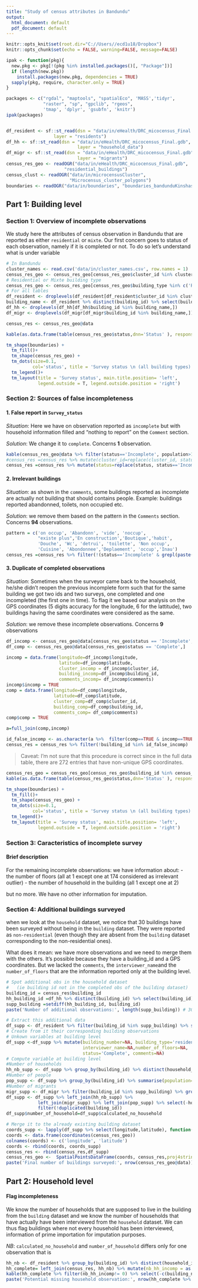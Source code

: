 ```yaml
---
title: "Study of census attributes in Bandundu"
output:
  html_document: default
  pdf_document: default
---
```


```r
knitr::opts_knit$set(root.dir="C://Users//ecd1u18/Dropbox")
knitr::opts_chunk$set(echo = FALSE, warning=FALSE, message=FALSE)
```
```r
ipak <- function(pkg){
  new.pkg <- pkg[!(pkg %in% installed.packages()[, "Package"])]
  if (length(new.pkg)) 
    install.packages(new.pkg, dependencies = TRUE)
  sapply(pkg, require, character.only = TRUE)
}

packages <- c("rgdal", "maptools", "spatialEco", 'MASS','tidyr',
              "raster", "sp", "gpclib", "rgeos",
              'tmap', 'dplyr', 'gsubfn', 'knitr')
ipak(packages)


df_resident <- sf::st_read(dsn = "data/in/eHealth/DRC_micocensus_Final.gdb",
                  layer = "residents")
df_hh <- sf::st_read(dsn = "data/in/eHealth/DRC_micocensus_Final.gdb",
                           layer = "household_data")
df_migr <- sf::st_read(dsn = "data/in/eHealth/DRC_micocensus_Final.gdb",
                           layer = "migrants")
census_res_geo <- readOGR("data/in/eHealth/DRC_micocensus_Final.gdb", 
                      "residential_buildings")
census_clust <- readOGR("data/in/microcensusCluster", 
                        "Microcensus_cluster_polygons")
boundaries <- readOGR("data/in/boundaries", "boundaries_bandunduKinshasa")
```


## Part 1: Building level

### Section 1: Overview of incomplete observations

We study here the attributes of census observation in Bandundu that are reported as either `residential` or `mixte`. Our first concern goes to status of each observation, namely if it is completed or not. To do so let's understand what is under variable
```r
# In Bandundu
cluster_names <- read.csv('data/in/cluster_names.csv', row.names = 1)
census_res_geo <- census_res_geo[census_res_geo$cluster_id %in% cluster_names$mez_id,]
# Residential or Mixte building type
census_res_geo <- census_res_geo[census_res_geo$building_type %in% c('Residential', 'Mixed'),]
# For all tables
df_resident <- droplevels(df_resident[df_resident$cluster_id %in% cluster_names$mez_id,])
building_name <- df_resident %>% distinct(building_id) %>% select(building_id) %>% unlist(use.names = F)
df_hh <- droplevels(df_hh[df_hh$building_id %in% building_name,])
df_migr <- droplevels(df_migr[df_migr$building_id %in% building_name,])

census_res <- census_res_geo@data
```
```r
kable(as.data.frame(table(census_res_geo$status,dnn='Status' ), responseName='Count'),caption = 'Survey status for each observation' )
```
```r
tm_shape(boundaries) +
  tm_fill()+
  tm_shape(census_res_geo) +
  tm_dots(size=0.1,   
          col='status', title = 'Survey status \n (all building types)', palette = 'PiYG') +
  tm_legend()+
  tm_layout(title = 'Survey status', main.title.position= 'left',
            legend.outside = T, legend.outside.position = 'right')
```

### Section 2: Sources of false incompleteness 
#### 1. False report in `Survey_status`
*Situation*: Here we have on observation reported as `incomplete` but with household information filled and "nothing to report" on the `Comment` section. 

*Solution*: We change it to `complete`. Concerns **1** observation.

```r
kable(census_res_geo@data %>% filter(status=='Incomplete', population>1) %>% select(cluster_id, building_type, number_of_household, population, comments,status  ))
#census_res =census_res %>% mutate(cluster_id=replace(cluster_id, status=='Incomplete' & population >0, 'drc_maindombe_0062'))
census_res =census_res %>% mutate(status=replace(status, status=='Incomplete' & population >0, 'Complete'))
```




#### 2. Irrelevant buildings
*Situation*: as shown in the `comments`, some buildings reported as incomplete are actually not building that should contains people. Example: buildings reported abandonned, toilets, non occupied etc.

*Solution*: we remove them based on the pattern in the `Comments` section. Concerns **94** observations.

```r
pattern = c('on occup', 'Abandonn', 'vide', 'noccup',
            "existe plus",'En construction','Boutique','habit',
            'Douche', 'Wc', 'detrui', 'toilette', 'Non occup',
            'Cuisine', 'Abondonnee','Deplaement', 'occup','Inau')
census_res =census_res %>% filter(!(status=='Incomplete' & grepl(paste(pattern, collapse = "|"),comments)))

```

#### 3. Duplicate of completed observations
*Situation*: Sometimes when the surveyor came back to the household, he/she didn't reopen the previous incomplete form such that for the same building we got two ids and two surveys, one completed and one incompleted (the first one in time). To flag it we based our analysis on the GPS coordinates (5 digits accuracy for the longitude, 6 for the lattitude), two buildings having the same coordinates were considered as the same. 

*Solution*: we remove these incomplete observations. Concerns **9** observations
```r
df_incomp <- census_res_geo@data[census_res_geo$status == 'Incomplete',]
df_comp <- census_res_geo@data[census_res_geo$status == 'Complete',]

incomp = data.frame(longitude=df_incomp$longitude,
                    latitude=df_incomp$latitude,
                    cluster_incomp = df_incomp$cluster_id,
                    building_incomp=df_incomp$building_id,
                    comments_incomp= df_incomp$comments)
incomp$incomp = TRUE
comp = data.frame(longitude=df_comp$longitude,
                  latitude=df_comp$latitude,
                  cluster_comp=df_comp$cluster_id,
                  building_comp=df_comp$building_id,
                  comments_comp= df_comp$comments)
comp$comp = TRUE

a=full_join(comp,incomp)

id_false_incomp <- as.character(a %>%  filter(comp==TRUE & incomp==TRUE) %>% distinct(building_incomp) %>% select(building_incomp) %>% unlist(use.names = F))
census_res = census_res %>% filter(!building_id %in% id_false_incomp) 
```
> Caveat: I'm not sure that this procedure is correct since in the full data table, there are 272 entries that have non-unique GPS coordinates.

```r
census_res_geo = census_res_geo[census_res_geo$building_id %in% census_res$building_id,]
kable(as.data.frame(table(census_res_geo$status,dnn='Status' ), responseName='Count'),caption = 'Survey status for each observation after modifications' )
```
```r
tm_shape(boundaries) +
  tm_fill()+
  tm_shape(census_res_geo) +
  tm_dots(size=0.1,   
          col='status', title = 'Survey status \n (all building types)', palette = 'PiYG') +
  tm_legend()+
  tm_layout(title = 'Survey status', main.title.position= 'left',
            legend.outside = T, legend.outside.position = 'right')
```

### Section 3: Caracteristics of incomplete survey

#### Brief description
For the remaining incomplete observations: we have information about:
- the number of floors (all at 1 except one at 174 considered as irrelevant outlier)
- the number of household in the building (all 1 except one at 2)

but no more. We have no other information for imputation.


### Section 4: Additional buildings surveyed
when we look at the `household` dataset, we notice that 30 buildings have been surveyed without being in the `building` dataset. They were reported as `non-residential` (even though they are absent from the `building` dataset corresponding to the non-residential ones).

What does it mean: we have more observations and we need to merge them with the others. It's possible because they have a building_id and a GPS coordinates. But we lacked the `comments`, the `interviewer_name`and the `number_of_floors` that are the information reported only at the building level.



```r
# Spot additional obs in the household dataset 
#   (ie building id not in the completed obs of the building dataset)
building_id = census_res$building_id
hh_building_id =df_hh %>% distinct(building_id) %>% select(building_id) %>% unlist(use.names = F)
supp_building =setdiff(hh_building_id, building_id)
paste('Number of additional observations:', length(supp_building)) # 30 buildings that are not in the master data

# Extract this additional data
df_supp <- df_resident %>% filter(building_id %in% supp_building) %>% select(-c(age, migrant, gender, resident_id, resident_number))
# Create from it their corresponding building observations
# Unkown variables at building level
df_supp <-df_supp %>% mutate(building_number=NA, building_type='residential',
                             interviewer_name=NA,number_of_floors=NA,
                             status='Complete', comments=NA)
# Compute variable at building level
#Number of households
hh_nb_supp <- df_supp %>% group_by(building_id) %>% distinct(household_id) %>% summarise(calculated_no_household=n())
#Number of people
pop_supp <- df_supp %>% group_by(building_id) %>% summarise(population=n())
#Number of migrants
migr_supp <- df_migr %>% filter(building_id %in% supp_building) %>% group_by(building_id) %>% summarise(number_of_migrants=n())
df_supp <- df_supp %>% left_join(hh_nb_supp) %>% 
            left_join(migr_supp) %>% left_join(pop_supp) %>% select(-household_id) %>% 
            filter(!duplicated(building_id)) 
df_supp$number_of_household=df_supp$calculated_no_household

# Merge it to the already existing building dataset
coords_supp <- lapply(df_supp %>% select(longitude,latitude), function(x) as.numeric(as.character(x)))
coords <- data.frame(coordinates(census_res_geo))
colnames(coords) <- c('longitude', 'latitude')
coords <- rbind(coords, coords_supp)
census_res <- rbind(census_res,df_supp)
census_res_geo <-  SpatialPointsDataFrame(coords, census_res,proj4string =  CRS(proj4string(census_res_geo)))
paste('Final number of buildings surveyed:', nrow(census_res_geo@data))

```

## Part 2: Household level 

#### Flag incompleteness 
We know the number of households that are supposed to live in the building from the `building` dataset and we know the number of households that have actually have been interviewed from the `household` dataset. We can thus flag buildings where not every household has been interviewed, information of prime importation for imputation purposes.

*NB*: `calculated_no_household` and `number_of_household` differs only for one observation that is



```r
hh_nb <- df_resident %>% group_by(building_id) %>% distinct(household_id) %>% summarise(hh_obs=n())
hh_complete= left_join(census_res, hh_nb) %>% mutate(nb_hh_incomp = as.integer(as.character(calculated_no_household)) - hh_obs )
kable(hh_complete %>% filter(nb_hh_incomp!= 0) %>% select(-c(building_number,building_id,interviewer_name,number_of_household,longitude, latitude, number_of_migrants,status)))
paste('Potential missing household observation:', nrow(hh_complete %>% filter(nb_hh_incomp!= 0)))
```



